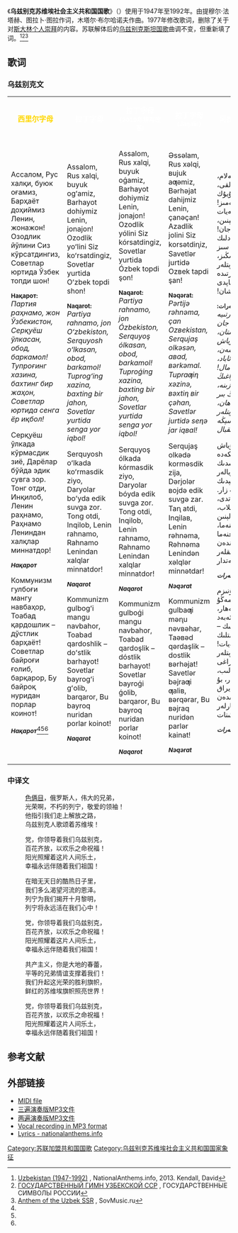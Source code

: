 {{Infobox Anthem
|title         = Ўзбекистон Совет Социалист Республикасининг давлат мадҳияси
|transcription = 
|chinese_title = 乌兹别克苏维埃社会主义共和国国歌
|prefix        = 国歌
|image         = Flag of the Uzbek Soviet Socialist Republic.svg
|image_size    = 220
|caption       = 乌兹别克苏维埃社会主义共和国国旗
|country       = {{flag|Uzbek SSR}}
|author        = 提穆尔·法塔赫、图拉卜·图拉
|composer      = 木塔尔·布尔哈诺夫
|music_date    = 
|adopted       = 1947
|until         = 1992
}}
{{Anthem History
| Nation = 乌兹别克斯坦
| Flag = Flag of Uzbekistan.svg
| Year1 = 1947–92
| Name1 = '''乌兹别克苏维埃社会主义共和国国歌'''
| Year2 = 1992
| Name2 = [[乌兹别克斯坦共和国国歌|乌兹别克斯坦共和国国歌]]
}}
《'''乌兹别克苏维埃社会主义共和国国歌'''》（{{lang-uz|Ўзбекистон Совет Социалист Республикасининг давлат мадҳияси}}）使用于1947年至1992年。由提穆尔·法塔赫、图拉卜·图拉作词，木塔尔·布尔哈诺夫作曲。1977年修改歌词，删除了关于对[[斯大林|斯大林]][[个人崇拜|个人崇拜]]的内容。苏联解体后的[[乌兹别克斯坦国歌|乌兹别克斯坦国歌]]曲调不变，但重新填了词。<ref name="info">[http://www.nationalanthems.info/uz-ssr.htm Uzbekistan (1947-1992)] {{Wayback|url=http://www.nationalanthems.info/uz-ssr.htm |date=20201124195340 }}, NationalAnthems.info, 2013. Kendall, David</ref><ref name="simvolika">[http://simvolika.rsl.ru/index.php?doc=806 ГОСУДАРСТВЕННЫЙ ГИМН УЗБЕКСКОЙ ССР] {{Wayback|url=http://simvolika.rsl.ru/index.php?doc=806 |date=20201022034049 }}, ГОСУДАРСТВЕННЫЕ СИМВОЛЫ РОССИИ</ref><ref name="sovmusic">[http://www.sovmusic.ru/english/text.php?fname=ussr_uz Anthem of the Uzbek SSR] {{Wayback|url=http://www.sovmusic.ru/english/text.php?fname=ussr_uz |date=20201031162813 }}, SovMusic.ru</ref>

==歌词==
===乌兹别克文===
{|class="wikitable" style="text-align:center;"
|-
|bgcolor="#CC0000"|<div style="display:inline;color:gold;text-align:center">'''西里尔字母'''</div>
|bgcolor="#CC0000"|<div style="display:inline;color:#FFFFFF;text-align:center">'''拉丁字母'''</div>
|bgcolor="#1E90FF"|<div style="display:inline;color:#FFFFFF;text-align:center">'''拉丁字母 <br><small>(2019年拼写改革)</small>'''</div>
|bgcolor="#CC0000"|<div style="display:inline;color:#FFFFFF;text-align:center">'''拉丁字母<br><small>(Jaŋalif)</small>'''</div>
|bgcolor="#CC0000"|<div style="display:inline;color:#FFFFFF;text-align:center">'''阿拉伯字母'''</div>
|-
|<poem lang="uz-cyrl" dir="ltr">Ассалом, Рус халқи, буюк оғамиз,
Барҳаёт доҳиймиз Ленин, жонажон!
Озодлик йўлини Сиз кўрсатдингиз,
Советлар юртида Ўзбек топди шон!

<small>'''Нақарот:'''</small>
''Партия раҳнамо, жон Ўзбекистон,''
''Серқуёш ўлкасан, обод, баркамол!''
''Тупроғинг хазина, бахтинг бир жаҳон,''
''Советлар юртида сенга ёр иқбол!''

Серқуёш ўлкада кўрмасдик зиё,
Дарёлар бўйда эдик сувга зор.
Тонг отди, Инқилоб, Ленин раҳнамо,
Раҳнамо Лениндан халқлар миннатдор!

<small>'''''Нақарот'''''</small>

Коммунизм гулбоғи мангу навбаҳор,
Тоабад қардошлик – дўстлик барҳаёт!
Советлар байроғи ғолиб, барқарор,
Бу байроқ нуридан порлар коинот!

<small>'''''Нақарот'''''</small><ref name="info"/><ref name="simvolika"/><ref name="sovmusic"/></poem>
|<poem lang="uz" dir="ltr">Assalom, Rus xalqi, buyuk ogʻamiz, 
Barhayot dohiymiz Lenin, jonajon! 
Ozodlik yoʻlini Siz koʻrsatdingiz, 
Sovetlar yurtida Oʻzbek topdi shon!

<small>'''Naqarot:'''</small>
''Partiya rahnamo, jon Oʻzbekiston,''
''Serquyosh oʻlkasan, obod, barkamol!''
''Tuprogʻing xazina, baxting bir jahon,''
''Sovetlar yurtida senga yor iqbol!''

Serquyosh oʻlkada koʻrmasdik ziyo, 
Daryolar boʻyda edik suvga zor. 
Tong otdi, Inqilob, Lenin rahnamo, 
Rahnamo Lenindan xalqlar minnatdor!

<small>'''''Naqarot'''''</small>

Kommunizm gulbogʻi mangu navbahor,
Toabad qardoshlik – doʻstlik barhayot!
Sovetlar bayrogʻi gʻolib, barqaror,
Bu bayroq nuridan porlar koinot!

<small>'''''Naqarot'''''</small></poem>
|<poem lang="uz-latn" dir="ltr">Assalom, Rus xalqi, buyuk oǵamiz, 
Barhayot dohiymiz Lenin, jonajon!
Ozodlik yólini Siz kórsatdingiz,
Sovetlar yurtida Ózbek topdi şon!

<small>'''Naqarot:'''</small>
''Partiya rahnamo, jon Ózbekiston,''
''Serquyoş ólkasan, obod, barkamol!''
''Tuproǵing xazina, baxting bir jahon,''
''Sovetlar yurtida senga yor iqbol!''

Serquyoş ólkada kórmasdik ziyo,
Daryolar bóyda edik suvga zor.
Tong otdi, Inqilob, Lenin rahnamo,
Rahnamo Lenindan xalqlar minnatdor!

<small>'''''Naqarot'''''</small>

Kommunizm gulboǵi mangu navbahor,
Toabad qardoşlik – dóstlik barhayot!
Sovetlar bayroǵi ǵolib, barqaror,
Bu bayroq nuridan porlar koinot!

<small>'''''Naqarot'''''</small></poem>
|<poem lang="uz-latn">Əssəlam, Rus xəlqi, ʙujuk aƣəmiz,
Bərhəjat dahijmiz Lenin, çanəçan!
Azadlik jolini Siz korsətdiꞑiz,
Savetlər jurtidə Ozʙek tapdi şan!

<small>'''Nəqərat:'''</small>
''Pərtijə rəhnəma, çan Ozʙekistan,''
''Serqujaş olkəsən, aʙad, ʙərkəmal.''
''Tupraƣiꞑ xəzinə, ʙəxtiꞑ ʙir çəhan,''
''Savetlər jurtidə seꞑə jar iqʙal!''

Serqujaş olkədə korməsdik zija,
Dərjolər ʙojdə edik suvgə zar.
Taꞑ atdi, Inqilaʙ, Lenin rəhnəma,
Rəhnəma Lenindən xəlqlər minnətdar!

<small>'''''Nəqərat'''''</small>

Kommunizm gulbaƣi məꞑu nəvʙəhar,
Taəʙəd qərdaşlik – dostlik ʙərhəjat!
Savetlər bəjraƣi ƣaliʙ, ʙərqərar,
Bu ʙəjraq nuridən parlər kainat!

<small>'''''Nəqərat'''''</small></poem>
|<poem lang="uz-arab" dir="rtl">ئەسسەلام، رۇس جەلقى، بۇيۇك ئاغەمىز!
بەرهەيات داهىمىز لېنىن، جانەجان!
ئازادلىك يولىنى سىز كورسەتدىڭىز،
ساۋېتلەر يۇرتىدە ئوزبېك تاپدى شان!

<small>'''نەقەرات:'''</small>
''پەرتىيە رەحنەما، جان ئوزبېكىستان،''
''سېرقۇياش ئولكەسەن، ئاباد، بەركەمال!''
''تۇپراغىڭ خەزىنە، بەختىڭ بىر جەهان،''
''ساۋېتلەر يۇرتىدە سېڭە يار ئىقبال!''

سېرقۇياش ئولكەدە كورمەسدىك زىيا،
دەريالەر بويدە ئېدىك سۇۋگە زار.
تاڭ ئاتدى، ئىنقىلاب، لېنىن رەحنەما،
رەحنەما لېنىندەن خەلقلەر مىننەتدار!

<small>'''''نەقەرات'''''</small>

كاممۇنىزم گۇلباغى مەڭۇ نەۋبەهار،
تائەبەد قەرداشلىك – دوستلىك بەرهەيات!
ساۋېتلەر بەيراغى غالىب، بەرقەرار،
بۇ بەيراق نۇرىدەن پارلەر كائىنات!

<small>'''''نەقەرات'''''</small></poem>
|}

===中译文===
:[[色兰|色俩目]]，俄罗斯人，伟大的兄弟，
:光荣啊，不朽的列宁，敬爱的领袖！
:他指引我们走上解放之路，
:乌兹别克人歌颂着苏维埃！

:党，你领导着我们乌兹别克，
:百花齐放，以欢乐之命祝福！
:阳光照耀着这片人间乐土，
:幸福永远伴随着我们祖国！

:在暗无天日的酷热日子里，
:我们多么渴望河流的恩泽。
:列宁为我们揭开十月黎明，
:列宁将永远活在我们心中！

:党，你领导着我们乌兹别克，
:百花齐放，以欢乐之命祝福！
:阳光照耀着这片人间乐土，
:幸福永远伴随着我们祖国！

:共产主义，你是大地的春蕾，
:平等的兄弟情谊支撑着我们！
:我们升起这光荣的胜利旗帜，
:鲜红的苏维埃旗帜照亮世界！

:党，你领导着我们乌兹别克，
:百花齐放，以欢乐之命祝福！
:阳光照耀着这片人间乐土，
:幸福永远伴随着我们祖国！

==参考文献==
<references/>

==外部链接==
* [http://www.national-anthems.net/flash/UZ MIDI file] {{Wayback|url=http://www.national-anthems.net/flash/UZ |date=20201014065629 }}
* [http://media.vad1.com/temporary_url_20140405ksjrf/anthem-ssr-uzbek-instr-1968.mp3 三遍演奏版MP3文件] {{Wayback|url=http://media.vad1.com/temporary_url_20140405ksjrf/anthem-ssr-uzbek-instr-1968.mp3 |date=20211002201813 }}
* [http://media.vad1.com/temporary_url_20140405ksjrf/anthem-ssr-uzbek-instr-short-1968.mp3 两遍演奏版MP3文件] {{Wayback|url=http://media.vad1.com/temporary_url_20140405ksjrf/anthem-ssr-uzbek-instr-short-1968.mp3 |date=20211002201816 }}
* [http://marxists.org/history/ussr/sounds/mp3/anthems/Uzbekistan.mp3 Vocal recording in MP3 format] {{Wayback|url=http://marxists.org/history/ussr/sounds/mp3/anthems/Uzbekistan.mp3 |date=20201120030606 }}
* [http://david.national-anthems.net/uz-ssr.htm Lyrics - nationalanthems.info] {{Wayback|url=http://david.national-anthems.net/uz-ssr.htm |date=20080527154317 }}

{{苏联加盟共和国国歌}}

[[Category:苏联加盟共和国国歌|Category:苏联加盟共和国国歌]]
[[Category:乌兹别克苏维埃社会主义共和国国家象征|Category:乌兹别克苏维埃社会主义共和国国家象征]]